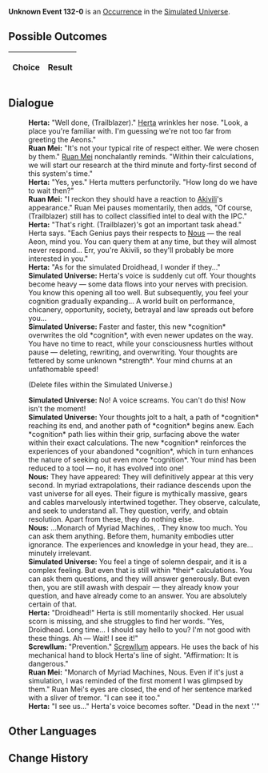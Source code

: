{{Simulated Universe Event Infobox
|title         = Unknown Event 132-0
|image         = undefined.png
|type          =
|domains_su    = 
|domains_ext   = 
|domains_swarm = 
|domains_gng   = 
|requirements  =
|prev          = 
|next          = 
|indexRewards  =
|characters    = Herta;Ruan Mei;Akivili;Nous;Screwllum
}}
'''Unknown Event 132-0''' is an [[Simulated Universe/Occurrence|Occurrence]] in the [[Simulated Universe]].

==Possible Outcomes==
{| class="article-table"
!Choice
!Result

|}

<!--
==Gameplay Notes==

-->
==Dialogue==
{{Dialogue Start}}
:'''Herta:''' "Well done, (Trailblazer)." [[Herta]] wrinkles her nose. "Look, a place you're familiar with. I'm guessing we're not too far from greeting the Aeons."
:'''Ruan Mei:''' "It's not your typical rite of respect either. We were chosen by them." [[Ruan Mei]] nonchalantly reminds. "Within their calculations, we will start our research at the third minute and forty-first second of this system's time."
:'''Herta:''' "Yes, yes." Herta mutters perfunctorily. "How long do we have to wait then?"
:'''Ruan Mei:''' "I reckon they should have a reaction to [[Akivili]]'s appearance." Ruan Mei pauses momentarily, then adds, "Of course, (Trailblazer) still has to collect classified intel to deal with the IPC."
:'''Herta:''' "That's right. (Trailblazer)'s got an important task ahead." Herta says. "Each Genius pays their respects to [[Nous]] &mdash; the real Aeon, mind you. You can query them at any time, but they will almost never respond... Err, you're Akivili, so they'll probably be more interested in you."
:'''Herta:''' "As for the simulated Droidhead, I wonder if they..."
:'''Simulated Universe:''' Herta's voice is suddenly cut off. Your thoughts become heavy &mdash; some data flows into your nerves with precision. You know this opening all too well. But subsequently, you feel your cognition gradually expanding... A world built on performance, chicanery, opportunity, society, betrayal and law spreads out before you...
:'''Simulated Universe:''' Faster and faster, this new *cognition* overwrites the old *cognition*, with even newer updates on the way. You have no time to react, while your consciousness hurtles without pause &mdash; deleting, rewriting, and overwriting. Your thoughts are fettered by some unknown *strength*. Your mind churns at an unfathomable speed!
:{{DIcon|Arrow}} (Delete files within the Simulated Universe.)
:'''Simulated Universe:''' No! A voice screams. You can't do this! Now isn't the moment!
:'''Simulated Universe:''' Your thoughts jolt to a halt, a path of *cognition* reaching its end, and another path of *cognition* begins anew. Each *cognition* path lies within their grip, surfacing above the water within their exact calculations. The new *cognition* reinforces the experiences of your abandoned *cognition*, which in turn enhances the nature of seeking out even more *cognition*. Your mind has been reduced to a tool &mdash; no, it has evolved into one!
:'''Nous:''' They have appeared: They will definitively appear at this very second. In myriad extrapolations, their radiance descends upon the vast universe for all eyes. Their figure is mythically massive, gears and cables marvelously intertwined together. They observe, calculate, and seek to understand all. They question, verify, and obtain resolution. Apart from these, they do nothing else.
:'''Nous:''' ...Monarch of Myriad Machines, {{Color|Keyword|Nous}}. They know too much. You can ask them anything. Before them, humanity embodies utter ignorance. The experiences and knowledge in your head, they are... minutely irrelevant.
:'''Simulated Universe:''' You feel a tinge of solemn despair, and it is a complex feeling. But even that is still within *their* calculations. You can ask them questions, and they will answer generously. But even then, you are still awash with despair &mdash; they already know your question, and have already come to an answer. You are absolutely certain of that.
:'''Herta:''' "Droidhead!" Herta is still momentarily shocked. Her usual scorn is missing, and she struggles to find her words. "Yes, Droidhead. Long time... I should say hello to you? I'm not good with these things. Ah &mdash; Wait! I see it!"
:'''Screwllum:''' "Prevention." [[Screwllum]] appears. He uses the back of his mechanical hand to block Herta's line of sight. "Affirmation: It is dangerous."
:'''Ruan Mei:''' "Monarch of Myriad Machines, Nous. Even if it's just a simulation, I was reminded of the first moment I was glimpsed by them." Ruan Mei's eyes are closed, the end of her sentence marked with a sliver of tremor. "I can see it too."
:'''Herta:''' "I see us..." Herta's voice becomes softer. "Dead in the next '{{Color|Keyword|moment}}.'"
{{Dialogue End}}

==Other Languages==
{{Other Languages
|en   = 
|zhs  = 
|zht  = 
|ja   = 
|ko   = 
|es   = 
|fr   = 
|ru   = 
|th   = 
|vi   = 
|de   = 
|id   = 
|pt   = 
}}

==Change History==
{{Change History|<!--unknown-->}}
